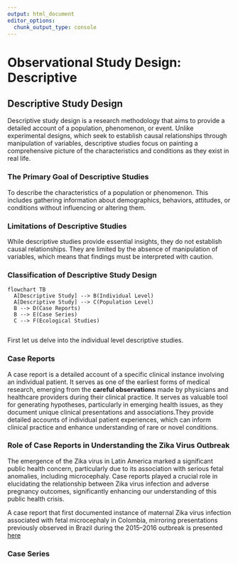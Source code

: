 ```yaml
---
output: html_document
editor_options: 
  chunk_output_type: console
---
```


# Observational Study Design: Descriptive

## Descriptive Study Design

Descriptive study design is a research methodology that aims to provide a detailed account of a population, phenomenon, or event. Unlike experimental designs, which seek to establish causal relationships through manipulation of variables, descriptive studies focus on painting a comprehensive picture of the characteristics and conditions as they exist in real life.

### The Primary Goal of Descriptive Studies

To describe the characteristics of a population or phenomenon. This includes gathering information about demographics, behaviors, attitudes, or conditions without influencing or altering them.


### Limitations of Descriptive Studies

While descriptive studies provide essential insights, they do not establish causal relationships. They are limited by the absence of manipulation of variables, which means that findings must be interpreted with caution.

### Classification of Descriptive Study Design

```mermaid
flowchart TB
  A[Descriptive Study] --> B(Individual Level)
  A[Descriptive Study] --> C(Population Level)
  B --> D(Case Reports)
  B --> E(Case Series)
  C --> F(Ecological Studies)
 
```

First let us delve into the individual level descriptive studies.

### Case Reports

A case report is a detailed account of a specific clinical instance involving an individual patient. It serves as one of the earliest forms of medical research, emerging from the **careful observations** made by physicians and healthcare providers during their clinical practice. It serves as valuable tool for generating hypotheses, particularly in emerging health issues, as they document unique clinical presentations and associations.They provide detailed accounts of individual patient experiences, which can inform clinical practice and enhance understanding of rare or novel conditions.

### Role of Case Reports in Understanding the Zika Virus Outbreak

The emergence of the Zika virus in Latin America marked a significant public health concern, particularly due to its association with serious fetal anomalies, including microcephaly. Case reports played a crucial role in elucidating the relationship between Zika virus infection and adverse pregnancy outcomes, significantly enhancing our understanding of this public health crisis.

A case report that first documented instance of maternal Zika virus infection associated with fetal microcephaly in Colombia, mirroring presentations previously observed in Brazil during the 2015–2016 outbreak is presented [here](https://pmc.ncbi.nlm.nih.gov/articles/PMC5470308/) 

### Case Series



